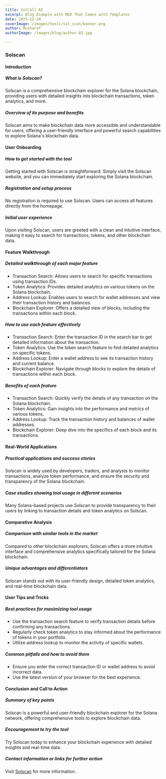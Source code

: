 ```yaml
---
title: SolCall AI 
excerpt: Blog Example with MDX That Comes with Templates
date: 2025-12-24
coverImage: /images/tools/sol_scan/banner.png
author: Musharof
authorImage: /images/blog/author-02.jpg

---
```

### Solscan

#### Introduction

##### What is Solscan?

Solscan is a comprehensive blockchain explorer for the Solana blockchain, providing users with detailed insights into blockchain transactions, token analytics, and more.

##### Overview of its purpose and benefits

Solscan aims to make blockchain data more accessible and understandable for users, offering a user-friendly interface and powerful search capabilities to explore Solana's blockchain data.

#### User Onboarding

##### How to get started with the tool

Getting started with Solscan is straightforward. Simply visit the Solscan website, and you can immediately start exploring the Solana blockchain.

##### Registration and setup process

No registration is required to use Solscan. Users can access all features directly from the homepage.

##### Initial user experience

Upon visiting Solscan, users are greeted with a clean and intuitive interface, making it easy to search for transactions, tokens, and other blockchain data.

#### Feature Walkthrough

##### Detailed walkthrough of each major feature

-   Transaction Search: Allows users to search for specific transactions using transaction IDs.
-   Token Analytics: Provides detailed analytics on various tokens on the Solana blockchain.
-   Address Lookup: Enables users to search for wallet addresses and view their transaction history and balances.
-   Blockchain Explorer: Offers a detailed view of blocks, including the transactions within each block.

##### How to use each feature effectively

-   Transaction Search: Enter the transaction ID in the search bar to get detailed information about the transaction.
-   Token Analytics: Use the token search feature to find detailed analytics on specific tokens.
-   Address Lookup: Enter a wallet address to see its transaction history and current balance.
-   Blockchain Explorer: Navigate through blocks to explore the details of transactions within each block.

##### Benefits of each feature

-   Transaction Search: Quickly verify the details of any transaction on the Solana blockchain.
-   Token Analytics: Gain insights into the performance and metrics of various tokens.
-   Address Lookup: Track the transaction history and balances of wallet addresses.
-   Blockchain Explorer: Deep dive into the specifics of each block and its transactions.

#### Real-World Applications

##### Practical applications and success stories

Solscan is widely used by developers, traders, and analysts to monitor transactions, analyze token performance, and ensure the security and transparency of the Solana blockchain.

##### Case studies showing tool usage in different scenarios

Many Solana-based projects use Solscan to provide transparency to their users by linking to transaction details and token analytics on Solscan.

#### Comparative Analysis

##### Comparison with similar tools in the market

Compared to other blockchain explorers, Solscan offers a more intuitive interface and comprehensive analytics specifically tailored for the Solana blockchain.

##### Unique advantages and differentiators

Solscan stands out with its user-friendly design, detailed token analytics, and real-time blockchain data.

#### User Tips and Tricks

##### Best practices for maximizing tool usage

-   Use the transaction search feature to verify transaction details before confirming any transactions.
-   Regularly check token analytics to stay informed about the performance of tokens in your portfolio.
-   Utilize address lookup to monitor the activity of specific wallets.

##### Common pitfalls and how to avoid them

-   Ensure you enter the correct transaction ID or wallet address to avoid incorrect data.
-   Use the latest version of your browser for the best experience.

#### Conclusion and Call to Action

##### Summary of key points

Solscan is a powerful and user-friendly blockchain explorer for the Solana network, offering comprehensive tools to explore blockchain data.

##### Encouragement to try the tool

Try Solscan today to enhance your blockchain experience with detailed insights and real-time data.

##### Contact information or links for further action

Visit [Solscan](https://solscan.io/?utm_source=solanabox&utm_medium=referral&utm_campaign=website_follow) for more information.